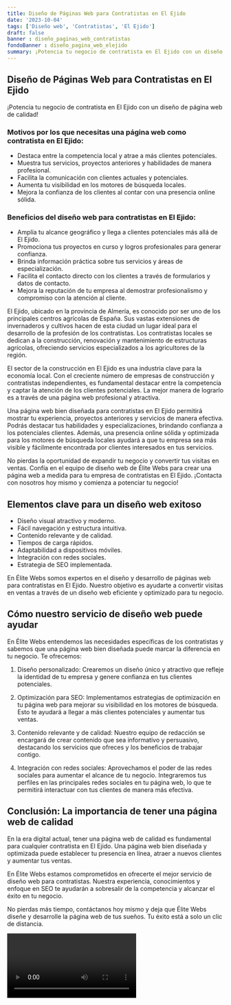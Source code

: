 ```yaml
---
title: Diseño de Páginas Web para Contratistas en El Ejido
date: '2023-10-04'
tags: ['Diseño web', 'Contratistas', 'El Ejido']
draft: false
banner : diseño_paginas_web_contratistas
fondoBanner : diseño_pagina_web_elejido
summary: ¡Potencia tu negocio de contratista en El Ejido con un diseño de página web de calidad!
---
```


## Diseño de Páginas Web para Contratistas en El Ejido

¡Potencia tu negocio de contratista en El Ejido con un diseño de página web de calidad!

### Motivos por los que necesitas una página web como contratista en El Ejido:

- Destaca entre la competencia local y atrae a más clientes potenciales.
- Muestra tus servicios, proyectos anteriores y habilidades de manera profesional.
- Facilita la comunicación con clientes actuales y potenciales.
- Aumenta tu visibilidad en los motores de búsqueda locales.
- Mejora la confianza de los clientes al contar con una presencia online sólida.

### Beneficios del diseño web para contratistas en El Ejido:

- Amplía tu alcance geográfico y llega a clientes potenciales más allá de El Ejido.
- Promociona tus proyectos en curso y logros profesionales para generar confianza.
- Brinda información práctica sobre tus servicios y áreas de especialización.
- Facilita el contacto directo con los clientes a través de formularios y datos de contacto.
- Mejora la reputación de tu empresa al demostrar profesionalismo y compromiso con la atención al cliente.

El Ejido, ubicado en la provincia de Almería, es conocido por ser uno de los principales centros agrícolas de España. Sus vastas extensiones de invernaderos y cultivos hacen de esta ciudad un lugar ideal para el desarrollo de la profesión de los contratistas. Los contratistas locales se dedican a la construcción, renovación y mantenimiento de estructuras agrícolas, ofreciendo servicios especializados a los agricultores de la región.

El sector de la construcción en El Ejido es una industria clave para la economía local. Con el creciente número de empresas de construcción y contratistas independientes, es fundamental destacar entre la competencia y captar la atención de los clientes potenciales. La mejor manera de lograrlo es a través de una página web profesional y atractiva.

Una página web bien diseñada para contratistas en El Ejido permitirá mostrar tu experiencia, proyectos anteriores y servicios de manera efectiva. Podrás destacar tus habilidades y especializaciones, brindando confianza a los potenciales clientes. Además, una presencia online sólida y optimizada para los motores de búsqueda locales ayudará a que tu empresa sea más visible y fácilmente encontrada por clientes interesados en tus servicios.

No pierdas la oportunidad de expandir tu negocio y convertir tus visitas en ventas. Confía en el equipo de diseño web de Élite Webs para crear una página web a medida para tu empresa de contratistas en El Ejido. ¡Contacta con nosotros hoy mismo y comienza a potenciar tu negocio!

<GifSeo />

<Cta />

## Elementos clave para un diseño web exitoso

- Diseño visual atractivo y moderno.
- Fácil navegación y estructura intuitiva.
- Contenido relevante y de calidad.
- Tiempos de carga rápidos.
- Adaptabilidad a dispositivos móviles.
- Integración con redes sociales.
- Estrategia de SEO implementada.

En Élite Webs somos expertos en el diseño y desarrollo de páginas web para contratistas en El Ejido. Nuestro objetivo es ayudarte a convertir visitas en ventas a través de un diseño web eficiente y optimizado para tu negocio.

## Cómo nuestro servicio de diseño web puede ayudar

En Élite Webs entendemos las necesidades específicas de los contratistas y sabemos que una página web bien diseñada puede marcar la diferencia en tu negocio. Te ofrecemos:

1. Diseño personalizado: Crearemos un diseño único y atractivo que refleje la identidad de tu empresa y genere confianza en tus clientes potenciales.

2. Optimización para SEO: Implementamos estrategias de optimización en tu página web para mejorar su visibilidad en los motores de búsqueda. Esto te ayudará a llegar a más clientes potenciales y aumentar tus ventas.

3. Contenido relevante y de calidad: Nuestro equipo de redacción se encargará de crear contenido que sea informativo y persuasivo, destacando los servicios que ofreces y los beneficios de trabajar contigo.

4. Integración con redes sociales: Aprovechamos el poder de las redes sociales para aumentar el alcance de tu negocio. Integraremos tus perfiles en las principales redes sociales en tu página web, lo que te permitirá interactuar con tus clientes de manera más efectiva.

## Conclusión: La importancia de tener una página web de calidad

En la era digital actual, tener una página web de calidad es fundamental para cualquier contratista en El Ejido. Una página web bien diseñada y optimizada puede establecer tu presencia en línea, atraer a nuevos clientes y aumentar tus ventas.

En Élite Webs estamos comprometidos en ofrecerte el mejor servicio de diseño web para contratistas. Nuestra experiencia, conocimientos y enfoque en SEO te ayudarán a sobresalir de la competencia y alcanzar el éxito en tu negocio.

No pierdas más tiempo, contáctanos hoy mismo y deja que Élite Webs diseñe y desarrolle la página web de tus sueños. Tu éxito está a solo un clic de distancia.

<Video />

<CtaBot job='Contratistas' city='El Ejido'/>

<Gmaps query='El Ejido+españa+maps' />